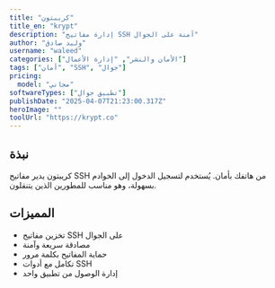 ---
title: "كريبتون"
title_en: "krypt"
description: "إدارة مفاتيح SSH آمنة على الجوال"
author: "وليد صادق"
username: "waleed"
categories: ["الأمان والنشر", "إدارة الأعمال"]
tags: ["أمان", "SSH", "جوال"]
pricing:
  model: "مجاني"
softwareTypes: ["تطبيق جوال"]
publishDate: "2025-04-07T21:23:00.317Z"
heroImage: ""
toolUrl: "https://krypt.co"
---
## نبذة
كريبتون يدير مفاتيح SSH من هاتفك بأمان. يُستخدم لتسجيل الدخول إلى الخوادم بسهولة، وهو مناسب للمطورين الذين يتنقلون.

## المميزات
- تخزين مفاتيح SSH على الجوال
- مصادقة سريعة وآمنة
- حماية المفاتيح بكلمة مرور
- تكامل مع أدوات SSH
- إدارة الوصول من تطبيق واحد